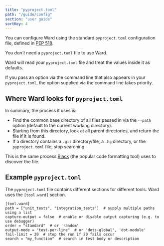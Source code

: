 ```yaml
---
title: "pyproject.toml"
path: "/guide/config"
section: "user guide"
sortKey: 4
---
```


You can configure Ward using the standard `pyproject.toml` configuration file, defined in
[PEP 518](https://www.python.org/dev/peps/pep-0518/).

You *don't* need a `pyproject.toml` file to use Ward.

Ward will read your `pyproject.toml` file and treat the values inside it as defaults.

If you pass an option via the command line that also appears in your `pyproject.toml`,
the option supplied via the command line takes priority.

## Where Ward looks for `pyproject.toml`

In summary, the process it uses is:

* Find the common base directory of all files passed in via the `--path` option (default to the current working directory).
* Starting from this directory, look at all parent directories, and return the file if it is found.
* If a directory contains a `.git` directory/file, a `.hg` directory, or the `pyproject.toml` file, stop searching.

This is the same process [Black](https://black.readthedocs.io/) (the popular code formatting tool) uses to discover the file.

## Example `pyproject.toml`

The `pyproject.toml` file contains different sections for different tools. Ward uses the `[tool.ward]` section.

```text
[tool.ward]
path = ["unit_tests", "integration_tests"]  # supply multiple paths using a list
capture-output = false  # enable or disable output capturing (e.g. to use debugger)
order = "standard"  # or 'random'
output-mode = "test-per-line"  # or 'dots-global', 'dot-module'
fail-limit = 20  # stop the run if 20 fails occur
search = "my_function"  # search in test body or description
```


